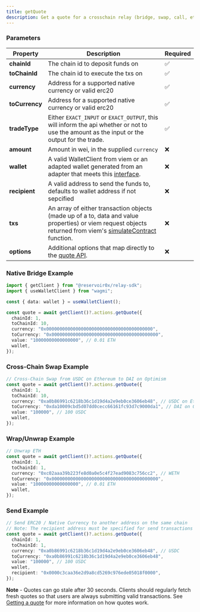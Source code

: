 ```yaml
---
title: getQuote
description: Get a quote for a crosschain relay (bridge, swap, call, etc)
---
```


### Parameters

| Property       | Description                                                                                                                                                                                                  | Required |
| -------------- | ------------------------------------------------------------------------------------------------------------------------------------------------------------------------------------------------------------ | -------- |
| **chainId**    | The chain id to deposit funds on                                                                                                                                                                             | ✅       |
| **toChainId**  | The chain id to execute the txs on                                                                                                                                                                           | ✅       |
| **currency**   | Address for a supported native currency or valid erc20                                                                                                                                                       | ✅       |
| **toCurrency** | Address for a supported native currency or valid erc20                                                                                                                                                       | ✅       |
| **tradeType**  | Either `EXACT_INPUT` or `EXACT_OUTPUT`, this will inform the api whether or not to use the amount as the input or the output for the trade.                                                                                                                                                       | ✅       |
| **amount**     | Amount in wei, in the supplied `currency`                                                                                                                                                                    | ❌       |
| **wallet**     | A valid WalletClient from viem or an adapted wallet generated from an adapter that meets this [interface](https://github.com/reservoirprotocol/relay-sdk/blob/main/packages/sdk/src/types/AdaptedWallet.ts). | ❌       |
| **recipient**  | A valid address to send the funds to, defaults to wallet address if not sepcified                                                                                                                            | ❌       |
| **txs**        | An array of either transaction objects (made up of a to, data and value properties) or viem request objects returned from viem's [simulateContract](https://viem.sh/docs/contract/simulateContract.html) function.                                                  | ❌       |
| **options**        | Additional options that map directly to the [quote API](/references/api/get-quote).                                                                                                                                                 | ❌       |

### Native Bridge Example

```typescript
import { getClient } from "@reservoir0x/relay-sdk";
import { useWalletClient } from "wagmi";

const { data: wallet } = useWalletClient();

const quote = await getClient()?.actions.getQuote({
  chainId: 1,
  toChainId: 10,
  currency: "0x0000000000000000000000000000000000000000",
  toCurrency: "0x0000000000000000000000000000000000000000",
  value: "10000000000000000", // 0.01 ETH
  wallet,
});
```

### Cross-Chain Swap Example

```typescript
// Cross-Chain Swap from USDC on Ethereum to DAI on Optimism
const quote = await getClient()?.actions.getQuote({
  chainId: 1,
  toChainId: 10,
  currency: "0xa0b86991c6218b36c1d19d4a2e9eb0ce3606eb48", // USDC on Ethereum
  toCurrency: "0xda10009cbd5d07dd0cecc66161fc93d7c9000da1", // DAI on Optimism
  value: "100000", // 100 USDC
  wallet,
});
```

### Wrap/Unwrap Example

```typescript
// Unwrap ETH
const quote = await getClient()?.actions.getQuote({
  chainId: 1,
  toChainId: 1,
  currency: "0xc02aaa39b223fe8d0a0e5c4f27ead9083c756cc2", // WETH
  toCurrency: "0x0000000000000000000000000000000000000000",
  value: "10000000000000000", // 0.01 ETH
  wallet,
});
```

### Send Example

```typescript
// Send ERC20 / Native Currency to another address on the same chain
// Note: The recipient address must be specified for send transactions and be different from the wallet address
const quote = await getClient()?.actions.getQuote({
  chainId: 1,
  toChainId: 1,
  currency: "0xa0b86991c6218b36c1d19d4a2e9eb0ce3606eb48", // USDC
  toCurrency: "0xa0b86991c6218b36c1d19d4a2e9eb0ce3606eb48",
  value: "100000", // 100 USDC
  wallet,
  recipient: "0x0000c3caa36e2d9a8cd5269c976ede05018f0000",
});
```

**Note** - Quotes can go stale after 30 seconds. Clients should regularly fetch fresh quotes so that users are always submitting valid transactions. See [Getting a quote](/how-it-works/the-reservoir-relayer#getting-a-quote) for more information on how quotes work.
